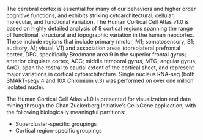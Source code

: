 The cerebral cortex is essential for many of our behaviors and higher order cognitive functions, and exhibits striking cytoarchitectural, cellular, molecular, and functional variation. The Human Cortical Cell Atlas v1.0 is based on highly detailed analysis of 8 cortical regions spanning the range of functional, structural and topographic variation in the human neocortex. These include regions that include primary (motor, M1; somatosensory, S1; auditory, A1; visual, V1) and association areas (dorsolateral prefrontal cortex, DFC, specifically Brodmann area 9 in the superior frontal gyrus; anterior cingulate cortex, ACC; middle temporal gyrus, MTG; angular gyrus, AnG), span the rostral to caudal extent of the cortical sheet, and represent major variations in cortical cytoarchitecture. Single nucleus RNA-seq (both SMART-seqv.4 and 10X Chromium v.3) was performed on over one million isolated nuclei.

The Human Cortical Cell Atlas v1.0 is presented for visualization and data mining through the Chan Zuckerberg Initiative’s CellxGene application, with the following biologically meaningful partitions:

- Supercluster-specific groupings
- Cortical region-specific groupings
